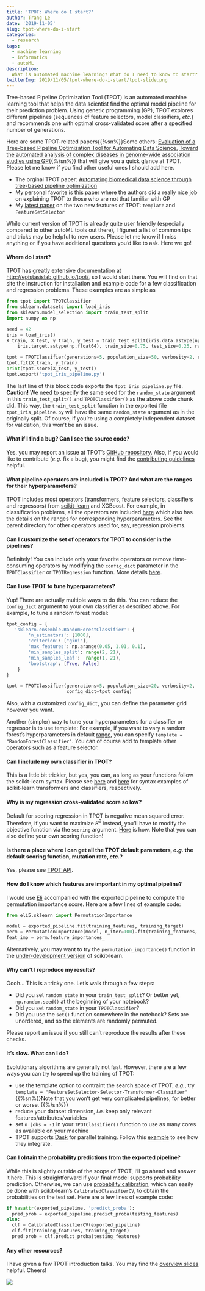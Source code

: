 ```yaml
---
title: 'TPOT: Where do I start?'
author: Trang Le
date: '2019-11-05'
slug: tpot-where-do-i-start
categories:
  - research
tags:
  - machine learning
  - informatics
  - autoML
description:
  What is automated machine learning? What do I need to know to start? While TPOT already has greatly extensive documentation and actively maintained, I figured a list of common tips and tricks may be helpful to new users.
twitterImg: 2019/11/05/tpot-where-do-i-start/tpot-slide.png
---
```


Tree-based Pipeline Optimization Tool (TPOT) is an automated machine learning tool that helps the data scientist find the optimal model pipeline for their prediction problem. Using genetic programming (GP), TPOT explores different pipelines (sequences of feature selectors, model classifiers, *etc.*) and recommends one with optimal cross-validated score after a specified number of generations. 

Here are some TPOT-related papers{{%sn%}}Some others: [Evaluation of a Tree-based Pipeline Optimization Tool for Automating Data Science](https://dl.acm.org/citation.cfm?id=2908918), [Toward the automated analysis of complex diseases in genome-wide association studies using GP](https://dl.acm.org/citation.cfm?id=3071178.3071212){{%/sn%}} that will give you a quick glance at TPOT. Please let me know if you find other useful ones I should add here.

- The orginal TPOT paper: [Automating biomedical data science through tree-based pipeline optimization](https://link.springer.com/chapter/10.1007%2F978-3-319-31204-0_9) 	
- My personal favorite is [this paper](https://www.ncbi.nlm.nih.gov/pmc/articles/PMC5882490/) where the authors did a really nice job on explaining TPOT to those who are not that familiar with GP
- My [latest paper](https://doi.org/10.1093/bioinformatics/btz470) on the two new features of TPOT: `template` and `FeatureSetSelector`

While current version of TPOT is already quite user friendly (especially compared to other autoML tools out there), I figured a list of common tips and tricks may be helpful to new users. Please let me know if I miss anything or if you have additional questions you'd like to ask. Here we go!

#### Where do I start?

TPOT has greatly extensive documentation at [http://epistasislab.github.io/tpot/](http://epistasislab.github.io/tpot/), so I would start there. You will find on that site the instruction for installation and example code for a few classification and regression problems. These examples are as simple as

```python
from tpot import TPOTClassifier
from sklearn.datasets import load_iris
from sklearn.model_selection import train_test_split
import numpy as np

seed = 42
iris = load_iris()
X_train, X_test, y_train, y_test = train_test_split(iris.data.astype(np.float64),
    iris.target.astype(np.float64), train_size=0.75, test_size=0.25, random_state=seed)

tpot = TPOTClassifier(generations=5, population_size=50, verbosity=2, random_state=seed)
tpot.fit(X_train, y_train)
print(tpot.score(X_test, y_test))
tpot.export('tpot_iris_pipeline.py')
```

The last line of this block code exports the `tpot_iris_pipeline.py` file.
**Caution!** We need to specify the same seed for the `random_state` argument in this `train_test_split()` and `TPOTClassifier()` as the above code chunk did.
This way, the `train_test_split` function in the exported file `tpot_iris_pipeline.py` will have the same `random_state` argument as in the originally split.
Of course, if you're using a completely independent  dataset for validation, this won't be an issue.

#### What if I find a bug? Can I see the source code?

Yes, you may report an issue at TPOT's [GitHub repository](https://github.com/EpistasisLab/tpot).
Also, if you would like to contribute (*e.g.* fix a bug), you might find the [contributing guidelines](https://epistasislab.github.io/tpot/contributing/) helpful.


#### What pipeline operators are included in TPOT? And what are the ranges for their hyperparameters?

TPOT includes most operators (transformers, feature selectors, classifiers and regressors) from [scikit-learn](https://scikit-learn.org/stable/) and XGBoost.
For example, in classification problems, all the operators are included [here](https://github.com/EpistasisLab/tpot/blob/master/tpot/config/classifier.py) which also has the details on the ranges for corresponding hyperparameters.
See the parent directory for other operators used for, say, regression problems.


#### Can I customize the set of operators for TPOT to consider in the pipelines?

Definitely! You can include only your favorite operators or remove time-consuming operators by modifying the `config_dict` parameter in the `TPOTClassifier` or `TPOTRegression` function. More details [here](https://epistasislab.github.io/tpot/using/#customizing-tpots-operators-and-parameters).


#### Can I use TPOT to tune hyperparameters?

Yup!
There are actually multiple ways to do this.
You can reduce the `config_dict` argument to your own classifier as described above.
For example, to tune a random forest model:

```python
tpot_config = {
   'sklearn.ensemble.RandomForestClassifier': {
        'n_estimators': [1000],
        'criterion': ["gini"],
        'max_features': np.arange(0.05, 1.01, 0.1),
        'min_samples_split': range(2, 21),
        'min_samples_leaf':  range(1, 21),
        'bootstrap': [True, False]
    }
}

tpot = TPOTClassifier(generations=5, population_size=20, verbosity=2,
                      config_dict=tpot_config)
```

Also, with a customized `config_dict`, you can define the parameter grid however you want.

Another (simpler) way to tune your hyperparameters for a classifier or regressor is to use template:
For example, if you want to vary a random forest's hyperparameters in default [range](https://github.com/EpistasisLab/tpot/blob/master/tpot/config/classifier.py), you can specify `template = "RandomForestClassifier"`. 
You can of course add to template other operators such as a feature selector.


#### Can I include my own classifier in TPOT?
This is a little bit trickier, but yes, you can, as long as your functions follow the scikit-learn syntax. Please see [here](https://github.com/scikit-learn/scikit-learn/blob/1495f6924/sklearn/preprocessing/data.py#L1047) and [here](https://github.com/scikit-learn/scikit-learn/blob/1495f6924/sklearn/ensemble/gradient_boosting.py#L1778) for syntax examples of scikit-learn transformers and classifiers, respectively.


#### Why is my regression cross-validated score so low?
Default for scoring regression in TPOT is negative mean squared error. Therefore, if you want to maximize $R^2$ instead, you'll have to modify the objective function via the `scoring` argument. [Here](https://epistasislab.github.io/tpot/using/#scoring-functions) is how.
Note that you can also define your own scoring function!


#### Is there a place where I can get all the TPOT default parameters, *e.g.* the default scoring function, mutation rate, *etc.*?
Yes, please see [TPOT API](https://epistasislab.github.io/tpot/api/).


#### How do I know which features are important in my optimal pipeline?
I would use [Eli](https://eli5.readthedocs.io/en/latest/blackbox/permutation_importance.html) accompanied with the exported pipeline to compute the permutation importance score.
Here are a few lines of example code:
 
```python
from eli5.sklearn import PermutationImportance

model = exported_pipeline.fit(training_features, training_target)
perm = PermutationImportance(model, n_iter=100).fit(training_features, training_target)
feat_imp = perm.feature_importances_
```

Alternatively, you may want to try the `permutation_importance()` function in the [under-development version](https://scikit-learn.org/dev/modules/generated/sklearn.inspection.permutation_importance.html#sklearn.inspection.permutation_importance) of scikit-learn.


#### Why can't I reproduce my results?

Oooh... This is a tricky one. Let's walk through a few steps:

- Did you set `random_state` in your `train_test_split`? Or better yet, `np.random.seed()` at the beginning of your notebook?
- Did you set `random_state` in your `TPOTClassifier`?
- Did you use the `set()` function somewhere in the notebook? Sets are unordered, and so the elements are randomly permuted.

Please report an issue if you still can't reproduce the results after these checks.

#### It's slow. What can I do?

Evolutionary algorithms are generally not fast.
However, there are a few ways you can try to speed up the training of TPOT:

- use the template option to contraint the search space of TPOT, *e.g.*, try `template = "FeatureSetSelector-Selector-Transformer-Classifier"`{{%sn%}}Note that you won't get very complicated pipelines, for better or worse. {{%/sn%}}
- reduce your dataset dimension, *i.e.* keep only relevant features/attributes/variables
- set `n_jobs = -1` in your `TPOTClassifier()` function to use as many cores as available on your machine
- TPOT supports [Dask](https://docs.dask.org/en/latest/) for parallel training. Follow this [example](https://examples.dask.org/machine-learning/tpot.html) to see how they integrate.

#### Can I obtain the probability predictions from the exported pipeline?

While this is slightly outside of the scope of TPOT, I'll go ahead and answer it here.
This is straightforward if your final model supports probability prediction.
Otherwise, we can use [probability calibration](https://scikit-learn.org/stable/modules/calibration.html#calibration), which can easily be done with scikit-learn's `CalibratedClassifierCV`, to obtain the probabilities on the test set.
Here are a few lines of example code:

```python
if hasattr(exported_pipeline, 'predict_proba'):
  pred_prob = exported_pipeline.predict_proba(testing_features)
else:
  clf = CalibratedClassifierCV(exported_pipeline) 
  clf.fit(training_features, training_target)
  pred_prob = clf.predict_proba(testing_features)
```

#### Any other resources?

I have given a few TPOT introduction talks.
You may find the [overview slides](https://slides.com/trang1618/tpot-cic#/0/1) helpful.
Cheers!

![](tpot-slide.png)
